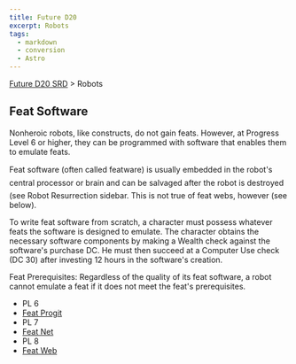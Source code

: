 ```yaml
---
title: Future D20
excerpt: Robots
tags:
  - markdown
  - conversion
  - Astro
---
```






[Future D20 SRD]( / ) > Robots




## Feat Software


Nonheroic robots, like constructs, do not gain feats. However, at Progress Level 6 or higher, they can be programmed with software that enables them to emulate feats.


Feat software (often called featware) is usually embedded in the robot's central processor or brain and can be salvaged after the robot is destroyed (see Robot Resurrection sidebar. This is not true of feat webs, however (see below).


To write feat software from scratch, a character must possess whatever feats the software is designed to emulate. The character obtains the necessary software components by making a Wealth check against the software's purchase DC. He must then succeed at a Computer Use check (DC 30) after investing 12 hours in the software's creation.


Feat Prerequisites: Regardless of the quality of its feat software, a robot cannot emulate a feat if it does not meet the feat's prerequisites.


- PL 6
- [Feat Progit](future-d20-srd-robots-feat-software-feat-progit)
- PL 7
- [Feat Net](future-d20-srd-robots-feat-software-feat-net)
- PL 8
- [Feat Web](future-d20-srd-robots-feat-software-feat-web)



